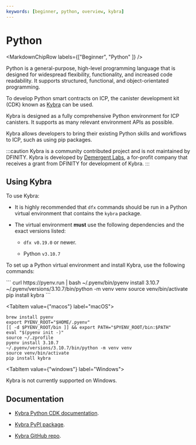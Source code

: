 ```yaml
---
keywords: [beginner, python, overview, kybra]
---
```



# Python

<MarkdownChipRow labels={["Beginner", "Python" ]} />

Python is a general-purpose, high-level programming language that is designed for widespread flexibility, functionality, and increased code readability. It supports structured, functional, and object-orientated programming.

To develop Python smart contracts on ICP, the canister development kit (CDK) known as [Kybra](https://demergent-labs.github.io/kybra/kybra.html) can be used.

Kybra is designed as a fully comprehensive Python environment for ICP canisters. It supports as many relevant environment APIs as possible.

Kybra allows developers to bring their existing Python skills and workflows to ICP, such as using pip packages.

:::caution
Kybra is a community contributed project and is not maintained by DFINITY. Kybra is developed by [Demergent Labs](https://github.com/demergent-labs), a for-profit company that receives a grant from DFINITY for development of Kybra.
:::

## Using Kybra

To use Kybra:

- It is highly recommended that `dfx` commands should be run in a Python virtual environment that contains the `kybra` package.

- The virtual environment **must** use the following dependencies and the exact versions listed:

    - `dfx v0.19.0` or newer.

    - Python `v3.10.7`

To set up a Python virtual environment and install Kybra, use the following commands:

<Tabs>
<TabItem value={"linux"} label="Linux">
```
curl https://pyenv.run | bash
~/.pyenv/bin/pyenv install 3.10.7
~/.pyenv/versions/3.10.7/bin/python -m venv venv
source venv/bin/activate
pip install kybra
```
</TabItem>

<TabItem value={"macos"} label="macOS">
```
brew install pyenv
export PYENV_ROOT="$HOME/.pyenv"
[[ -d $PYENV_ROOT/bin ]] && export PATH="$PYENV_ROOT/bin:$PATH"
eval "$(pyenv init -)"
source ~/.zprofile
pyenv install 3.10.7
~/.pyenv/versions/3.10.7/bin/python -m venv venv
source venv/bin/activate
pip install kybra
```
</TabItem>

<TabItem value={"windows"} label="Windows">

Kybra is not currently supported on Windows. 

</TabItem>
</Tabs>

## Documentation

- [Kybra Python CDK documentation](https://demergent-labs.github.io/kybra/).

- [Kybra PyPI package](https://pypi.org/project/kybra/).

- [Kybra GitHub repo](https://github.com/demergent-labs/kybra).
